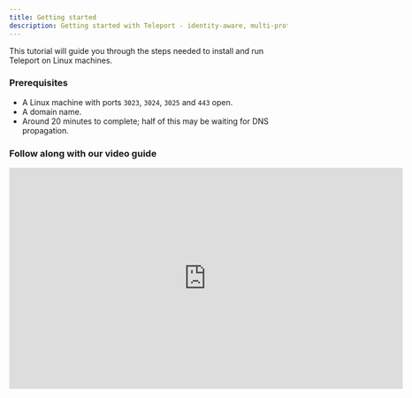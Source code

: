 ```yaml
---
title: Getting started
description: Getting started with Teleport - identity-aware, multi-protocol access proxy for SSH, HTTPS, Kubernetes and more.
---
```


This tutorial will guide you through the steps needed to install and run
Teleport on Linux machines.

### Prerequisites

- A Linux machine with ports `3023`, `3024`, `3025` and `443` open.
- A domain name.
- Around 20 minutes to complete; half of this may be waiting for DNS propagation.

### Follow along with our video guide

<iframe
  width="712"
  height="400"
  src="https://www.youtube-nocookie.com/embed/jvaCmQyHghY?rel=0&modestbranding=1"
  frameBorder="0"
  allow="accelerometer; autoplay; encrypted-media; gyroscope; picture-in-picture"
  allowFullScreen
/>

## Step 1: Install Teleport on a Linux Host

<Tabs>
<TabItem label="Amazon Linux 2/RHEL (RPM)">
```bash
sudo yum-config-manager --add-repo https://rpm.releases.teleport.dev/teleport.repo
sudo yum install teleport

# Optional:  Using DNF on newer distributions
# $ sudo dnf config-manager --add-repo https://rpm.releases.teleport.dev/teleport.repo
# $ sudo dnf install teleport
```
</TabItem>
<TabItem label="Debian/Ubuntu (DEB)">
```bash
curl https://deb.releases.teleport.dev/teleport-pubkey.asc | sudo apt-key add -
sudo add-apt-repository 'deb https://deb.releases.teleport.dev/ stable main'
sudo apt-get update
sudo apt-get install teleport
```
</TabItem>
<TabItem label="Linux">
```bash
curl -O https://get.gravitational.com/teleport-v{{ teleport.version }}-linux-amd64-bin.tar.gz
tar -xzf teleport-v{{ teleport.version }}-linux-amd64-bin.tar.gz
cd teleport
sudo ./install
```
</TabItem>
<TabItem label="ARMv7 (32-bit)">
```bash
curl -O https://get.gravitational.com/teleport-v{{ teleport.version }}-linux-arm-bin.tar.gz
tar -xzf teleport-v{{ teleport.version }}-linux-arm-bin.tar.gz
cd teleport
sudo ./install
```
</TabItem>
<TabItem label="ARMv8 (64-bit)">
```bash
curl -O https://get.gravitational.com/teleport-v{{ teleport.version }}-linux-arm64-bin.tar.gz
tar -xzf teleport-v{{ teleport.version }}-linux-arm64-bin.tar.gz
cd teleport
sudo ./install
```
</TabItem>
</Tabs>

Take a look at the [Installation Guide](installation.mdx) for more options.

## Step 1b: Configure Teleport

Generate a configuration file for Teleport using `teleport configure`.

Acme turns on automatic TLS certificates from [Letsencrypt](https://letsencrypt.org).
Set up email to receive updates from Let's Encrypt, and use a valid DNS name for a cluster name.

```bash
sudo teleport configure --acme --acme-email=your-email@example.com --cluster-name=tele.example.com -o file
```

## Step 1c: Configure Domain Name and obtain TLS certificates using Let's Encrypt

Teleport requires a secure public endpoint for the Teleport UI and for end users to connect to.
To get started setup two `A` records for `tele.example.com` and `*.tele.example.com`
pointing to the IP/FQDN of the machine with Teleport installed.

<Admonition type="tip" title="Tip">
You can use `dig` to make sure that DNS records are propagated:

```bash
dig @8.8.8.8 tele.example.com
```
</Admonition>

Start Teleport:

```bash
sudo teleport start
```

You can access Teleport's Web UI on port 443.
Replace `tele.example.com` with your domain: `https://tele.example.com/`

## Step 2: Create a Teleport user and set up 2-factor authentication

In this example, we'll create a new Teleport user `teleport-admin` which is allowed to log into
SSH hosts as any of the principals `root`, `ubuntu` or `ec2-user`.

```bash
# tctl is an administrative tool that is used to configure Teleport's auth service.
sudo tctl users add teleport-admin --roles=editor,access --logins=root,ubuntu,ec2-user
```

Teleport will always enforce the use of 2-factor authentication by default. It supports one-time
passwords (OTP) and hardware tokens (U2F). This quick start will use OTP - you'll need an OTP-compatible
app which can scan a QR code.

Here's a selection of compatible Two-Factor authentication apps:

- [Authy](https://authy.com/download/)
- [Google Authenticator](https://www.google.com/landing/2step/)
- [Microsoft Authenticator](https://www.microsoft.com/en-us/account/authenticator)

![Teleport User Registration](../img/quickstart/login.png)

<Admonition
  type="tip"
  title="OS User Mappings"
>
  The OS users that you specify (`root`, `ubuntu` and `ec2-user` in our examples) must exist!
  On Linux, if a user does not already exist, you can create it with `adduser <login>`. If you
  do not have the permission to create new users on the Linux host, run `tctl users add teleport
    $(whoami)` to explicitly allow Teleport to authenticate as the user that you are currently logged
  in as. If you do not map to an existing OS user,  you will get authentication errors later on in
  this tutorial!
</Admonition>

![Teleport UI Dashboard](../img/quickstart/teleport-nodes.png)

## Step 2a: Install a Teleport client locally

<Tabs>
<TabItem label="Mac">
[Download MacOS .pkg installer](https://goteleport.com/teleport/download?os=macos) (tsh client only, signed) file, double-click to run the installer.
</TabItem>
<TabItem label="Mac - Homebrew">
```bash
brew install teleport
```

<Admonition type="note">
The Teleport package in Homebrew is not maintained by Teleport and we can't
guarantee its reliability or security. We recommend the use of our [own Teleport packages](https://goteleport.com/teleport/download?os=macos).

If you choose to use Homebrew, you must verify that the versions of `tsh` and
`tctl` are compatible with the versions you run server-side.  Homebrew usually
ships the latest release of Teleport, which may be incompatible with older
versions.  See our [compatibility policy](admin-guide.mdx#component-compatibility) for details.
</Admonition>
</TabItem>
<TabItem label="Windows - Powershell">
```bash
curl -O teleport-v{{ teleport.version }}-windows-amd64-bin.zip https://get.gravitational.com/teleport-v{{ teleport.version }}-windows-amd64-bin.zip
# Unzip the archive and move `tsh.exe` to your %PATH%
```
</TabItem>
<TabItem label="Linux">
For more options (including RPM/DEB packages and downloads for i386/ARM/ARM64) please see our [installation page](installation.mdx).

```bash
curl -O https://get.gravitational.com/teleport-v{{ teleport.version }}-linux-amd64-bin.tar.gz
tar -xzf teleport-v{{ teleport.version }}-linux-amd64-bin.tar.gz
cd teleport
sudo ./install
Teleport binaries have been copied to /usr/local/bin
To configure the systemd service for Teleport take a look at examples/systemd/README.mdx
```
</TabItem>
</Tabs>

## Step 3: Log in using `tsh`

`tsh` is our client tool. It helps you log into Teleport clusters and obtain short-lived credentials. It can also be used to
list servers, applications and Kubernetes clusters registered with Teleport.

Login to receive short-lived certificates from Teleport:

```bash
# Replace teleport.example.com:443 with your Teleport cluster's public address as configured above.
tsh login --proxy=teleport.example.com:443 --user=teleport-admin
```

## Step 4: Have Fun with Teleport!

### View Status

```bash
tsh status
```

### SSH into a node

```bash
# list all SSH servers connected to Teleport
tsh ls

# ssh into `node-name` as `root`
tsh ssh root@node-name
```

### Add a Node to the Cluster

Generate a short-lived dynamic join token using `tctl`:

```bash
tctl tokens add --type=node
```

Bootstrap a new node:

<Tabs>
<TabItem label="teleport start">
Replace `auth_servers` with the hostname and port of your Teleport cluster,
`token` with the token you generated above.

```bash
sudo teleport start \
--roles=node \
--auth-server=https://teleport.example.com:443 \
--token=${TOKEN?} \
--labels=env=demo
```
</TabItem>
<TabItem label="cloud-config">
Replace `auth_servers` with the hostname and port of your Teleport cluster,
`auth_token` with the token you generated above.

```ini
#cloud-config

package_upgrade: true

write_files:
- path: /etc/teleport.yaml
    content: |
        teleport:
            auth_token: ""
            auth_servers:
                - "https://teleport.example.com:443"
        auth_service:
            enabled: false
        proxy_service:
            enabled: false
        ssh_service:
            enabled: true
            labels:
                env: demo

runcmd:
- 'mkdir -p /tmp/teleport'
- 'cd /tmp/teleport && curl -O https://get.gravitational.com/teleport_{{ teleport.version }}_amd64.deb'
- 'dpkg -i /tmp/teleport/teleport_{{ teleport.version }}_amd64.deb'
- 'systemctl enable teleport.service'
- 'systemctl start teleport.service'
```
</TabItem>
</Tabs>

### Add an Application to your Teleport cluster

Generate a short-lived dynamic token to join apps:

```bash
tctl tokens add --type=app
```

Add a new application:

<Tabs>
<TabItem label="teleport start">
Install Teleport on the target node, then start it using a command as shown below.
Review and update `auth-server`, `token`, `app-name` and `app-uri` before running this command.

```bash
sudo teleport start \
--roles=app \
--token=${TOKEN?} \
--auth-server=teleport.example.com:3080 \
--app-name=example-app  \ # Change "example-app" to the name of your application.
--app-uri=http://localhost:8080  # Change "http://localhost:8080" to the address of your application.
```
</TabItem>
</Tabs>

### Guides

Check out our collection of step-by-step guides for common Teleport tasks.

- [Install Teleport](installation.mdx)
- [Admin Guide](admin-guide.mdx)
- [Share Sessions](user-manual.mdx#sharing-sessions)
- [Manage Users](admin-guide.mdx#adding-and-deleting-users)
- [Github SSO](admin-guide.mdx#github-oauth-20)
- [Label Nodes](admin-guide.mdx#labeling-nodes-and-applications)
- [Teleport with OpenSSH](admin-guide.mdx#using-teleport-with-openssh)
